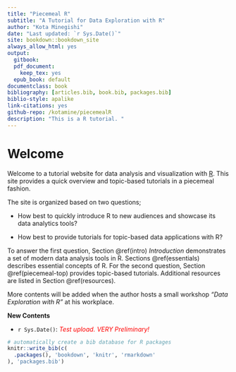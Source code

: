 ```yaml
--- 
title: "Piecemeal R"
subtitle: "A Tutorial for Data Exploration with R"
author: "Kota Minegishi"
date: "Last updated: `r Sys.Date()`"
site: bookdown::bookdown_site
always_allow_html: yes
output: 
  gitbook: 
  pdf_document:
    keep_tex: yes
  epub_book: default
documentclass: book
bibliography: [articles.bib, book.bib, packages.bib]
biblio-style: apalike
link-citations: yes
github-repo: /kotamine/piecemealR
description: "This is a R tutorial. "
---
```


# Welcome {-}

Welcome to a tutorial website for data analysis and visualization with [R](https://www.r-project.org/). This site provides a quick overview and topic-based tutorials in a piecemeal fashion. 

The site is organized based on two questions; 

* How best to quickly introduce R to new audiences and showcase its data analytics tools? 

* How best to provide tutorials for topic-based data applications with R? 


To answer the first question, Section \@ref(intro) *Introduction* demonstrates a set of modern data analysis tools in R. Sections  \@ref(essentials) describes essential concepts of R. For the second question, Section \@ref(piecemeal-top) provides topic-based tutorials. Additional resources are listed in Section \@ref(resources).   

More contents will be added when the author hosts a small workshop  _"Data Exploration with R"_  at his workplace.     


__New Contents__

* `r Sys.Date()`: <span style="color:red">*Test upload. VERY Preliminary!*</span>








```r
# automatically create a bib database for R packages
knitr::write_bib(c(
  .packages(), 'bookdown', 'knitr', 'rmarkdown'
), 'packages.bib')
```
